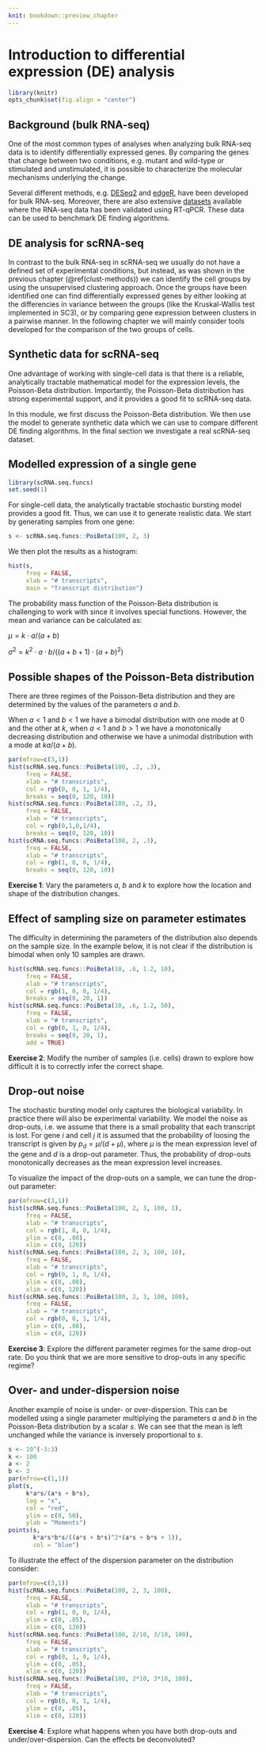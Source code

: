 ```yaml
---
knit: bookdown::preview_chapter
---
```


# Introduction to differential expression (DE) analysis

```r
library(knitr)
opts_chunk$set(fig.align = "center")
```

## Background (bulk RNA-seq)

One of the most common types of analyses when analyzing bulk RNA-seq
data is to identify differentially expressed genes. By comparing the
genes that change between two conditions, e.g. mutant and wild-type or
stimulated and unstimulated, it is possible to characterize the
molecular mechanisms underlying the change.

Several different methods,
e.g. [DESeq2](https://bioconductor.org/packages/DESeq2) and
[edgeR](https://bioconductor.org/packages/release/bioc/html/edgeR.html),
have been developed for bulk RNA-seq. Moreover, there are also
extensive
[datasets](http://genomebiology.biomedcentral.com/articles/10.1186/gb-2013-14-9-r95)
available where the RNA-seq data has been validated using
RT-qPCR. These data can be used to benchmark DE finding algorithms. 

## DE analysis for scRNA-seq

In contrast to the bulk RNA-seq in scRNA-seq we usually do not have a defined
set of experimental conditions, but instead, as was shown in the previous chapter
(\@ref(clust-methods)) we can identify the cell groups by using the unsupervised
clustering approach. Once the groups have been identified one can find differentially
expressed genes by either looking at the differencies in variance between the groups (like the Kruskal-Wallis test implemented in SC3), or by comparing gene expression between clusters in a pairwise manner. In the following chapter we will mainly consider tools developed for the comparison of the two groups of cells.

## Synthetic data for scRNA-seq

One advantage of working with single-cell data is
that there is a reliable, analytically tractable mathematical model for
the expression levels, the Poisson-Beta distribution. Importantly, the
Poisson-Beta distribution has strong experimental support, and it
provides a good fit to scRNA-seq data.

In this module, we first discuss the Poisson-Beta distribution. We
then use the model to generate synthetic data which we can use to
compare different DE finding algorithms. In the final section we
investigate a real scRNA-seq dataset.

## Modelled expression of a single gene

```r
library(scRNA.seq.funcs)
set.seed(1)
```

For single-cell data, the analytically tractable stochastic bursting
model provides a good fit. Thus, we can use it to generate realistic
data. We start by generating samples from one gene:
```r
s <- scRNA.seq.funcs::PoiBeta(100, 2, 3)
```

We then plot the results as a histogram:
```r
hist(s,
     freq = FALSE,
     xlab = "# transcripts",
     main = "Transcript distribution")
```

The probability mass function of the Poisson-Beta distribution is
challenging to work with since it involves special functions. However,
the mean and variance can be calculated as:

$\mu = k\cdot a/(a+b)$

$\sigma^2 = k^2\cdot a\cdot b/((a+b+1)\cdot(a+b)^2)$

## Possible shapes of the Poisson-Beta distribution

There are three regimes of the Poisson-Beta distribution and they are
determined by the values of the parameters $a$ and $b$.

When $a<1$ and $b<1$ we have a bimodal distribution with one mode at 0 and
the other at $k$, when $a<1$ and $b>1$ we have a monotonically decreasing
distribution and otherwise we have a unimodal distribution with a mode
at $ka/(a+b)$.

```r
par(mfrow=c(3,1))
hist(scRNA.seq.funcs::PoiBeta(100, .2, .3),
     freq = FALSE,
     xlab = "# transcripts",
     col = rgb(0, 0, 1, 1/4),
     breaks = seq(0, 120, 10))
hist(scRNA.seq.funcs::PoiBeta(100, .2, 3),
     freq = FALSE,
     xlab = "# transcripts",
     col = rgb(0,1,0,1/4),
     breaks = seq(0, 120, 10))
hist(scRNA.seq.funcs::PoiBeta(100, 2, .3),
     freq = FALSE,
     xlab = "# transcripts",
     col = rgb(1, 0, 0, 1/4),
     breaks = seq(0, 120, 10))
```

__Exercise 1__: Vary the parameters _a_, _b_ and _k_ to explore how the
location and shape of the distribution changes.

## Effect of sampling size on parameter estimates

The difficulty in determining the parameters of the distribution also
depends on the sample size. In the example below, it is not clear if
the distribution is bimodal when only 10 samples are drawn.

```r
hist(scRNA.seq.funcs::PoiBeta(10, .6, 1.2, 10),
     freq = FALSE,
     xlab = "# transcripts",
     col = rgb(1, 0, 0, 1/4),
     breaks = seq(0, 20, 1))
hist(scRNA.seq.funcs::PoiBeta(10, .6, 1.2, 50),
     freq = FALSE,
     xlab = "# transcripts",
     col = rgb(0, 1, 0, 1/4),
     breaks = seq(0, 20, 1),
     add = TRUE)
```

__Exercise 2__: Modify the number of samples (i.e. cells) drawn to
explore how difficult it is to correctly infer the correct shape.

## Drop-out noise

The stochastic bursting model only captures the biological
variability. In practice there will also be experimental
variability. We model the noise as drop-outs, i.e. we assume that
there is a small probality that each transcript is lost. For gene $i$
and cell $j$ it is assumed that the probability of loosing the
transcript is given by $p_d = \mu/(d+\mu)$, where $\mu$ is
the mean expression level of the gene and $d$ is a drop-out
parameter. Thus, the probability of drop-outs monotonically decreases
as the mean expression level increases.

To visualize the impact of the drop-outs on a sample, we can tune the
drop-out parameter:

```r
par(mfrow=c(3,1))
hist(scRNA.seq.funcs::PoiBeta(100, 2, 3, 100, 1),
     freq = FALSE,
     xlab = "# transcripts",
     col = rgb(1, 0, 0, 1/4),
     ylim = c(0, .08),
     xlim = c(0, 120))
hist(scRNA.seq.funcs::PoiBeta(100, 2, 3, 100, 10),
     freq = FALSE,
     xlab = "# transcripts",
     col = rgb(0, 1, 0, 1/4),
     ylim = c(0, .08),
     xlim = c(0, 120))
hist(scRNA.seq.funcs::PoiBeta(100, 2, 3, 100, 100),
     freq = FALSE,
     xlab = "# transcripts",
     col = rgb(0, 0, 1, 1/4),
     ylim = c(0, .08),
     xlim = c(0, 120))
```

__Exercise 3__: Explore the different parameter regimes for the same
drop-out rate. Do you think that we are more sensitive to drop-outs in
any specific regime?

## Over- and under-dispersion noise

Another example of noise is under- or over-dispersion. This can be
modelled using a single parameter multiplying the parameters $a$ and $b$
in the Poisson-Beta distribution by a scalar $s$. We can see that the
mean is left unchanged while the variance is inversely proportional to $s$.

```r
s <- 10^(-3:3)
k <- 100
a <- 2
b <- 3
par(mfrow=c(1,1))
plot(s,
     k*a*s/(a*s + b*s),
     log = "x",
     col = "red",
     ylim = c(0, 50),
     ylab = "Moments")
points(s,
       k*a*s*b*s/((a*s + b*s)^2*(a*s + b*s + 1)),
       col = "blue")
```

To illustrate the effect of the dispersion parameter on the distribution consider:

```r
par(mfrow=c(3,1))
hist(scRNA.seq.funcs::PoiBeta(100, 2, 3, 100),
     freq = FALSE,
     xlab = "# transcripts",
     col = rgb(1, 0, 0, 1/4),
     ylim = c(0, .05),
     xlim = c(0, 120))
hist(scRNA.seq.funcs::PoiBeta(100, 2/10, 3/10, 100),
     freq = FALSE,
     xlab = "# transcripts",
     col = rgb(0, 1, 0, 1/4),
     ylim = c(0, .05),
     xlim = c(0, 120))
hist(scRNA.seq.funcs::PoiBeta(100, 2*10, 3*10, 100),
     freq = FALSE,
     xlab = "# transcripts",
     col = rgb(0, 0, 1, 1/4),
     ylim = c(0, .05),
     xlim = c(0, 120))
```

__Exercise 4__: Explore what happens when you have both drop-outs and
under/over-dispersion. Can the effects be deconvoluted?
